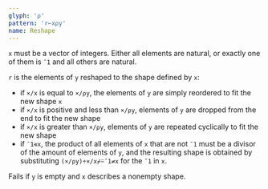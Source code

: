 ```yaml
---
glyph: '⍴'
pattern: 'r←x⍴y'
name: Reshape
---
```


`x` must be a vector of integers. Either all elements are natural, or exactly one of them is `¯1` and all others are natural.

`r` is the elements of `y` reshaped to the shape defined by `x`:

* if `×/x` is equal to `×/⍴y`, the elements of `y` are simply reordered to fit the new shape `x`
* if `×/x` is positive and less than `×/⍴y`, elements of `y` are dropped from the end to fit the new shape
* if `×/x` is greater than `×/⍴y`, elements of `y` are repeated cyclically to fit the new shape
* if `¯1∊x`, the product of all elements of `x` that are not `¯1` must be a divisor of the amount of elements of `y`, and the resulting shape is obtained by substituting `(×/⍴y)÷×/x⌿⍨¯1≠x` for the `¯1` in `x`.

Fails if `y` is empty and `x` describes a nonempty shape.